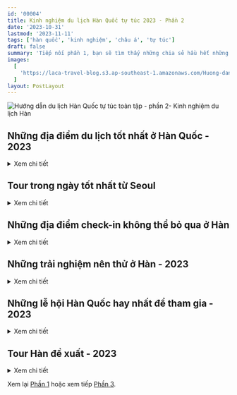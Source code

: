 ```yaml
---
id: '00004'
title: Kinh nghiệm du lịch Hàn Quốc tự túc 2023 - Phần 2
date: '2023-10-31'
lastmod: '2023-11-11'
tags: ['hàn quốc', 'kinh nghiệm', 'châu á', 'tự túc']
draft: false
summary: 'Tiếp nối phần 1, bạn sẽ tìm thấy những chia sẻ hầu hết những địa điểm du lịch chính ở Hàn Quốc, những trải nghiệm bạn nên thử, những lễ hội. Ngoài ra còn có thêm thông tin về một số tour du lịch trong ngày từ Seoul và hành trình gợi ý.'
images:
  [
    'https://laca-travel-blog.s3.ap-southeast-1.amazonaws.com/Huong-dan-du-lich-Han-Quoc-toan-tap-phan-2/kinh-nghiem-du-lich-han-quoc-tu-tuc-phan-2.jpg',
  ]
layout: PostLayout
---
```


![Hướng dẫn du lịch Hàn Quốc tự túc toàn tập - phần 2- Kinh nghiệm du lịch Hàn](https://laca-travel-blog.s3.ap-southeast-1.amazonaws.com/Huong-dan-du-lich-Han-Quoc-toan-tap-phan-2/kinh-nghiem-du-lich-han-quoc-tu-tuc-phan-2.jpg)

<TOCInline toc={props.toc} asDisclosure toHeading={2} />

## Những địa điểm du lịch tốt nhất ở Hàn Quốc - 2023

<details>
<summary>Xem chi tiết</summary>

Phần tiếp theo của hướng dẫn du lịch Hàn Quốc này sẽ giúp bạn tìm ra những gì bạn muốn đi và muốn thấy trong chuyến du lịch của mình. Trước tiên, mình sẽ giới thiệu ngắn gọn về những địa điểm du lịch hot nhất để ghé thăm ở Hàn Quốc, bao gồm các thành phố lớn, các điểm du lịch và các khu vực độc đáo mà bạn chắc chắn sẽ yêu thích.

**Dưới đây là những điểm check-in không thể bỏ qua.**

### Seoul: Thủ đô của Hàn Quốc

![Seoul thủ đô Hàn Quốc](https://laca-travel-blog.s3.ap-southeast-1.amazonaws.com/Huong-dan-du-lich-Han-Quoc-toan-tap-phan-2/seoul-thu-do-han-quoc-1.jpg)
Seoul là thủ đô sôi động, nhộn nhịp nhất của Hàn Quốc và thực sự là địa điểm không thể bỏ qua đối với bất kỳ du khách nào lần đầu đến Hàn Quốc. Có rất nhiều thứ để xem và làm ở Seoul mà bạn có thể dành cả tuần hoặc hơn để khám phá thành phố mà không cảm thấy nhàm chán. Bạn sẽ thấy mình yêu thành phố này vì nhiều lý do khác nhau. Có thể đó là những con người thân thiện, những món ăn đường phố ngon bổ rẻ, cách mọi thứ vận hành, những bức tranh trên tường ẩn giấu trên những tòa nhà cũ ở những con phố nhỏ, cảm giác an toàn trong một thành phố khổng lồ, hay những thắng cảnh lịch sử ẩn hiện bên dưới những tòa nhà hiện đại. Seoul bao gồm mọi thứ mà Hàn Quốc có, cộng thêm nhiều thứ khác mà bạn sẽ không tìm thấy ở nơi nào khác.

### Đi đâu, xem gì ở Seoul

**Dưới đây là 10 địa điểm tuyệt vời để ghé thăm ở Seoul:**

1. Cung Cảnh Phúc (Kyungbokgung Palace)
1. Làng Bukchon Hanok
1. Chợ đường phố Myeongdong
1. Tháp Lotte World và hồ Seokchon
1. Trung tâm thương mại và chợ Dongdaemun Design
1. Công viên và du thuyền sông Hàn Yeouido
1. Khu vườn bí mật (Cung điện Changdeokgung)
1. Tháp Seoul & Núi Namsan
1. Trung tâm thương mại COEX và chùa Bongeunsa
1. Vườn quốc gia Bukhansan

### Busan: Thành phố biển

![Susan - Hàn Quốc - Bãi biển Haeundae](https://laca-travel-blog.s3.ap-southeast-1.amazonaws.com/Huong-dan-du-lich-Han-Quoc-toan-tap-phan-2/busan-han-quoc-bai-bien-haeundae.jpg)
Trong khi Seoul là nơi trưng bày mọi thứ của Hàn Quốc thì Busan là thành phố của riêng mình và là nơi tôn vinh cuộc sống ven biển và văn hóa địa phương. Busan nổi tiếng với hải sản tươi sống, chợ truyền thống, bãi biển tuyệt đẹp, nhiều lễ hội lớn, phim ảnh, đền chùa và các địa điểm khám phá dọc bờ biển. Các bãi biển là địa điểm tham quan nổi tiếng ở Busan, cùng với những lối đi bộ bên vách đá nhìn ra đại dương. Trung tâm Busan là một địa điểm sôi động với nhiều hoạt động giải trí và chợ để thưởng thức món Hàn, bao gồm cả chợ cá nổi tiếng nơi bạn có thể tự chọn bữa trưa và sau đó nấu lên thưởng thức. Busan trải rộng và xứng đáng có vài ngày để khám phá nó một cách trọn vẹn.

### Đi đâu, xem gì ở Busan

**Dưới đây là 10 địa điểm tuyệt vời để ghé thăm ở Busan:**

1. Bãi biển Haeundae
1. Chợ cá Jagalchi
1. Làng văn hóa Gamcheon
1. Đền Haedong Yonggungsa
1. Bãi biển Songdo và cáp treo
1. Làng văn hóa Huinnyeoul
1. Quảng trường BIFF & Trung tâm thương mại Centum City
1. Oryukdo Skywalk & Đường ven biển
1. Lotte World Busan
1. Đài quan sát bầu trời Busan X

### Đảo Jeju: Kỳ quan thiên nhiên

![Đảo Jeju - Hàn Quôc](https://laca-travel-blog.s3.ap-southeast-1.amazonaws.com/Huong-dan-du-lich-Han-Quoc-toan-tap-phan-2/dao-jeju-han-quoc.jpg)
Đảo Jeju là một hòn đảo tuyệt đẹp được tạo ra từ một ngọn núi lửa nhô lên khỏi đại dương cách đây 2 triệu năm. Ngày nay, Jeju là một trong 7 kỳ quan thiên nhiên mới và xứng đáng được như vậy. Hòn đảo xanh tươi có rất nhiều cây thông, quýt, những ngọn đồi và cánh đồng nhấp nhô, xương rồng và đá núi lửa đen tuyền xung quanh. Bạn có thể thư giãn trên bãi biển, cưỡi ngựa, khám phá các ống dung nham cổ xưa, lặn biển, leo lên đỉnh núi lửa, thư giãn trong quán cà phê bên bãi biển, khám phá các khu chợ truyền thống, tìm hiểu về văn hóa địa phương, v.v. Hòn đảo có hai thành phố chính nhưng các điểm tham quan trải dài dọc theo bờ biển.

### Nên đi đâu trên đảo Jeju

**Dưới đây là 10 địa điểm tuyệt vời để tham quan trên đảo Jeju:**

1. Núi Hallasan (Núi lửa)
1. Đỉnh Bình Minh Seongsan Ilchulbong
1. Bãi biển Hyeopjae & Hamdeok
1. Chợ Seogwipo Maeil Olle
1. Làng dân gian Jeju
1. Đảo Udo
1. Chùa Phật giáo ven biển Yakcheonsa
1. Bãi biển Jungmun & vách đá Jusangjeolli
1. Bảo tàng trà xanh O'Sulloc
1. Thác Cheonjiyeon & Jeongbang

### Kyungju: Cố đô lịch sử

<p align="center">
  ![Đền Bulguksa Thành phố lịch sử
  Kyungju](https://laca-travel-blog.s3.ap-southeast-1.amazonaws.com/Huong-dan-du-lich-Han-Quoc-toan-tap-phan-2/Bulguksa-Temple-Gyeongju-Historic-City.jpg)
</p>

Kyungju, cố đô của Vương quốc Shilla ở Hàn Quốc cổ đại, là một kho tàng thực sự về các Di sản Thế giới được UNESCO công nhận, cũng như văn hóa, lịch sử và vẻ đẹp tự nhiên địa phương. Được mô tả như một bảo tàng ngoài trời, bạn có thể thấy nhiều điểm tham quan lớn trong Khu di tích lịch sử Kyungju, bao gồm Đài quan sát Cheomseongdae 1.400 năm tuổi. Tuy nhiên, có rất nhiều điều để xem ở Kyungju ngoài khu vực này, bao gồm cả Đền Bulguksa ấn tượng, một trong những ngôi chùa Phật giáo đẹp nhất ở Hàn Quốc. Ngoài ra còn có Khu du lịch hồ Bomun, một khung cảnh thơ mộng trong mùa hoa anh đào.

### Đi đâu, xem gì ở Kyungju

**Dưới đây là 10 địa điểm tuyệt vời để ghé thăm ở Kyungju:**

1. Đền Bulguksa và đền Seokguram
1. Đài thiên văn Cheomseongdae
1. Cung điện Donggung và hồ Wolji
1. Làng dân gian Yangdong
1. Phố Hwangnidangil Hanok
1. Quần thể lăng mộ Daereungwon
1. Khu phức hợp du lịch hồ Bomun
1. Cầu Woljeonggyo
1. Bảo tàng Quốc gia Kyungju
1. Làng Hanok truyền thống Gyochon

### Jeonju: Phong cảnh truyền thống và ẩm thực

<p align="center">
  ![Làng Jeonju Hanok Hàn
  Quốc](https://laca-travel-blog.s3.ap-southeast-1.amazonaws.com/Huong-dan-du-lich-Han-Quoc-toan-tap-phan-2/Jeonju-Hanok-Village-Korea.jpg)
</p>

Jeonju là điểm đến hoàn hảo cho chuyến đi trong ngày từ Seoul và có hầu hết các điểm tham quan chính nằm trong một khu vực của thành phố. Bạn có thể thấy gì ở Jeonju? Điểm thu hút chính là Làng Jeonju Hanok khổng lồ, với hơn 700 ngôi nhà hanok truyền thống. Bạn có thể mặc hanbok Hàn Quốc, dùng bữa bibimbap nổi tiếng của Jeonju trong một nhà hàng cũ và xem cuộc sống ở Hàn Quốc trước đây như thế nào. Có rất nhiều điểm tham quan khác gần đó, bao gồm chợ truyền thống, dòng sông xinh đẹp và Làng tranh tường Jaman khá khác thường.

### Đi đâu, xem gì ở Jeonju

**Dưới đây là 5 địa điểm tuyệt vời để ghé thăm ở Jeonju:**

1. Làng Jeonju Hanok
1. Nhà thờ Công giáo Jeongdong
1. Đền thờ Kyunggijeon
1. Chợ truyền thống Nambu
1. Làng bích họa Jaman

### Suwon: Thành phố pháo đài

![Thành phố pháo đài lịch sử Suwon](https://laca-travel-blog.s3.ap-southeast-1.amazonaws.com/Huong-dan-du-lich-Han-Quoc-toan-tap-phan-2/Suwon-Hwaseong-Fortress.jpg)
Suwon là một thành phố khác gần Seoul mà bạn có thể ghé thăm trong ngày và ngắm nhìn nhiều thắng cảnh thú vị và độc đáo. Điểm thu hút chính của Suwon là Pháo đài Hwaseong và các bức tường chạy dài 6 km quanh thành phố. Bên trong pháo đài này, bạn sẽ tìm thấy rất nhiều bảo tàng, tòa nhà lịch sử, công viên và các hoạt động như bắn cung. Thường có những lễ hội văn hóa ở khu vực này. Điều đáng ngạc nhiên là Suwon lại là nơi tốt nhất để mua KFC (Gà rán Hàn Quốc). Có cả một con phố dành riêng để làm ra nó.

### Đi đâu, xem gì ở Suwon

**Dưới đây là 5 địa điểm tuyệt vời để ghé thăm ở Suwon:**

1. Pháo đài Hwaseong
1. Hwaseong Haenggung & Haengridan Gil
1. Phố gà rán
1. Làng dân gian Hàn Quốc
1. Công viên hồ Gwanggyo

### Incheon: Thành phố hiện đại với những hòn đảo

![Thành phố Incheon - Hàn Quốc](https://laca-travel-blog.s3.ap-southeast-1.amazonaws.com/Huong-dan-du-lich-Han-Quoc-toan-tap-phan-2/Incheon_Songdo_Central_Park_and_Posco_Tower_Songdo.jpg)
Incheon là một trong những thành phố lớn nhất của Hàn Quốc, nhưng thật đáng tiếc lại bị bỏ qua vì nó nằm ngay cạnh Seoul và hầu hết mọi người nghĩ rằng ở đó chỉ có sân bay. Được mô tả là một thành phố tương lai, Incheon đang đi đầu trong nỗ lực trở thành khu vực cực kỳ hiện đại của Hàn Quốc và không nơi nào thể hiện điều đó nhiều hơn Công viên Trung tâm Songdo. Về truyền thống của thành phố cũng rất đáng để khám phá, bao gồm cả khu phố Tàu, nơi có món ăn nổi tiếng nhất của sinh viên Hàn Quốc – jajangmyeon. Nếu bạn muốn khám phá một khía cạnh ít được biết đến của Hàn Quốc, hãy ghé thăm những hòn đảo gần Incheon để xem các pháo đài cổ, đền thờ và các thắng cảnh quyến rũ.

### Những địa điểm nổi tiếng ở Incheon

**Dưới đây là 5 địa điểm tuyệt vời để ghé thăm ở Incheon:**

1. Công viên trung tâm Songdo
1. Khu phố Tàu ở Incheon
1. Đảo Wolmido
1. Công viên lớn Incheon
1. Đền Ganghwa Jeondeungsa

### Quận Gapyeong: Quà tặng cho khách du lịch

![Đảo Nami mùa thu](https://laca-travel-blog.s3.ap-southeast-1.amazonaws.com/Huong-dan-du-lich-Han-Quoc-toan-tap-phan-2/beautiful-girl-with-yellow-leaves-nami-island-korea.jpg)
Quận Gapyeong là một vùng nông thôn của Hàn Quốc ngay bên ngoài Seoul, là một trong những điểm đến cho chuyến đi trong ngày phổ biến nhất đối với du khách cũng như người dân địa phương. Bên trong Quận Gapyeong là Khu vườn Buổi sáng Yên tĩnh (Garden of Morning Calm), một khu vườn tuyệt đẹp nơi có các tòa nhà truyền thống của Hàn Quốc nằm giữa hàng nghìn loài thực vật và cây cối khác nhau. Ngoài ra còn có Đảo Nami, một điểm tham quan vô cùng nổi tiếng với những con đường dài rợp bóng cây, động vật trong rừng, đường dành cho xe đạp và thậm chí cả đường trượt zipline đến đảo. Bạn cũng có thể ghé thăm Petite France, khu giải trí mang phong cách một ngôi làng kiểu Pháp, Công viên xe đạp đường sắt Gapyeong và Hồ Cheongpyeong cũng như nhiều điểm tham quan khác ở Gapyeong.

### Những địa điểm check-in ở Gapyeong

**Dưới đây là 5 địa điểm tuyệt vời để ghé thăm ở Gapyeong:**

1. Đảo Nami
1. Khu vườn buổi sáng tĩnh lặng
1. Nước Pháp nhỏ bé
1. Công viên xe đạp đường sắt Gapyeong
1. Hồ Cheongpyeong

### Bờ biển Đông Bắc: Những bãi biển tuyệt vời

![Bãi biển Sokcho ở Gangneung Hàn Quốc](https://laca-travel-blog.s3.ap-southeast-1.amazonaws.com/Huong-dan-du-lich-Han-Quoc-toan-tap-phan-2/bai-bien-sokcho-han-quoc.jpg)

Vùng ven biển phía đông bắc của Hàn Quốc, trải dài giữa Sokcho và Gangneung, có một số khu nghỉ mát và bãi biển ven biển mùa hè nổi tiếng nhất Hàn Quốc. Những bãi biển rộng đầy cát là nơi hoàn hảo cho các môn thể thao dưới nước, tắm nắng và thư giản vào ban đêm để nghe các nhạc sĩ địa phương biểu diễn các bản cover của BTS và giai điệu của riêng họ. Sokcho xứng đáng có ít nhất hai ngày để khám phá, thậm chí nhiều hơn nếu bạn có kế hoạch đến thăm Công viên Quốc gia Seoraksan gần đó, một trong những nơi đẹp nhất Hàn Quốc để ngắm lá mùa thu. Gangneung là nơi để ngắm hoa anh đào vào mùa xuân, ngồi thư giãn tại quán cà phê bên bờ biển ở Phố cà phê Gangneung và tận hưởng cuộc sống trên bãi biển.

### Đi đâu, xem gì ở phía Đông Bắc Hàn Quốc

**Dưới đây là 5 địa điểm tuyệt vời ở phía đông bắc Hàn Quốc:**

1. Bãi biển Sokcho
1. Bãi biển Gangneung
1. Vườn quốc gia Seoraksan
1. Bãi biển lướt sóng Yangyang
1. Phố cà phê Gangneung

### Bờ biển phía Đông: Thành phố cảng

![Thành phố Ulsan Hàn Quốc](https://laca-travel-blog.s3.ap-southeast-1.amazonaws.com/Huong-dan-du-lich-Han-Quoc-toan-tap-phan-2/thanh-pho-ulsan-han-quoc.jpg)
Ulsan và Pohang là hai thành phố công nghiệp không được chú ý nhiều nhưng lại là nơi lý tưởng cho chuyến thăm cuối tuần sau khi bạn đã khám phá các điểm tham quan hàng đầu khác. Những thành phố ven biển này đều có những bãi biển đẹp, lối đi dạo ven biển và những điểm xanh, trong đó có một khu rừng tre xinh đẹp ở Ulsan. Ở Pohang, bạn có thể nhìn thấy Space Walk ngoạn mục, nhìn ra thành phố và đại dương. Ngoài ra còn có một quận cũ của Nhật Bản với các tòa nhà cổ và Quảng trường Mặt trời mọc Homigot nổi tiếng, nơi bạn có thể ngắm mặt trời mọc đầu tiên trong năm. Ulsan nổi tiếng với nghề săn bắt cá voi và du khách nên ghé thăm Bảo tàng Cá voi Jangsaengpo quyến rũ và Công viên Daewangam.

### Đi đâu, xem gì trên bờ biển phía đông

**Dưới đây là 5 địa điểm tuyệt vời ở Bờ Đông Hàn Quốc:**

1. Bãi biển Yeongildae
1. Bãi biển Ulsan và Công viên Daewangam
1. Bảo tàng Cá voi Jangsaengpo
1. Quảng trường mặt trời mọc Homigot
1. Vườn quốc gia Taehwagang

### Tây Nam: Vùng nông thôn của Hàn Quốc

![Rừng trúc Damyang Juknokwon](https://laca-travel-blog.s3.ap-southeast-1.amazonaws.com/Huong-dan-du-lich-Han-Quoc-toan-tap-phan-2/rung-truc-damyang-juknokwon.jpg)
Tây Nam Hàn Quốc thường không nằm trong hành trình du lịch của hầu hết du khách, nhưng khu vực này rất đáng ghé thăm nếu bạn có thời gian. Gwangju, một trong những thành phố lớn nhất Hàn Quốc, ẩn mình ở đây và được bao quanh bởi vẻ đẹp tự nhiên, bao gồm Rừng tre Juknokwon, Cánh đồng trà xanh Boseong và Khu bảo tồn thiên nhiên Vịnh Suncheon. Nếu bạn định thuê một chiếc ô tô, những địa điểm này sẽ cho bạn thấy một khía cạnh hoàn toàn khác của Hàn Quốc. Gwangju cũng là một thành phố vui nhộn và là nơi khai sinh ra nền dân chủ Hàn Quốc. Ẩn mình ở một góc xa của Hàn Quốc là Mokpo, một thành phố ven biển xinh đẹp có tuyến cáp treo mới đưa bạn vượt đại dương.

### Đi đâu, xem gì ở phía Tây Nam

**Dưới đây là 5 địa điểm tuyệt vời ở phía Tây Nam Hàn Quốc:**

1. Rừng trúc Damyang Juknokwon
1. Cánh đồng trà xanh Boseong
1. Công viên văn hóa Gwangju và làng chim cánh cụt
1. Khu bảo tồn thiên nhiên vịnh Suncheon
1. Cáp treo biển Mokpo

### Quần đảo Bờ biển phía Nam: Nơi nghỉ ngơi mùa hè

![Đảo Namhae ở Hàn Quốc](https://laca-travel-blog.s3.ap-southeast-1.amazonaws.com/Huong-dan-du-lich-Han-Quoc-toan-tap-phan-2/dao-Namhae.jpg)
Một trong những địa điểm tuyệt vời cho tháng hè nóng nực và đầu mùa thu. Các hòn đảo ven biển phía nam ở Hàn Quốc, trải dài từ Busan đến Mokpo, là nơi lí tưởng để người Hàn Quốc trải qua kỳ nghỉ hè của mình. Các điểm đến phổ biến nhất ở đây là Geoje, Tongyeong, Yeosu, Namhae và Goheung và mỗi nơi đều có những con đường ven biển quanh co, bãi biển, vẻ đẹp tự nhiên và các hoạt động mùa hè vui nhộn. Cách tốt nhất để ngắm nhìn những hòn đảo này là thuê ô tô hoặc xe đạp, đi vòng quanh bờ biển để tham quan một số bãi biển và điểm tham quan khác nhau. Đừng mong đợi quá nhiều điểm tham quan văn hóa, thay vào đó bạn sẽ tìm thấy những chiếc xe trượt, khu vườn, các môn thể thao dưới nước và rất nhiều điều thú vị.

### Những gì nên xem ở Bờ biển phía Nam

**Dưới đây là 5 địa điểm tuyệt vời ở Bờ biển phía Nam Hàn Quốc:**

1. Công viên Dolsan & Cáp treo
1. Tu viện Namhae Geumsan Boriam
1. Vườn quốc gia Hallyeohaesang
1. Vườn bách thảo Oedo-Botania
1. Skyline Luge Tongyeong

Như bạn có thể thấy, có rất nhiều địa điểm tuyệt vời để ghé thăm ở Hàn Quốc. Hàn Quốc thực sự là đất nước của những kỳ quan chưa được khám phá mà mọi người chưa biết đến. Seoul là một nơi tuyệt vời để ghé thăm, nhưng còn có rất nhiều điều khác để xem. Đó là lý do tại sao mình cố gắng đưa những địa điểm ít được biết đến hơn vào cẩm nang du lịch Hàn Quốc này.

Danh sách trên bao gồm rất nhiều điểm đến nổi tiếng hoặc đáng tham quan nhất ở Hàn Quốc, nhưng vẫn còn nhiều địa điểm khác mà mình có thể giới thiệu, chẳng hạn như [Andong](http://www.maskdance.com/eng/main.asp) (nơi tổ chức lễ hội múa mặt nạ), Gunsan (thị trấn cảng mang hơi hướng cổ điển), [Daegu](https://tour.daegu.go.kr/eng/index.do) (thành phố lớn với các thắng cảnh lịch sử), Daejeon, v.v.

Ngoài các thành phố và thị trấn ở Hàn Quốc, còn có 18 công viên quốc gia để khám phá, hàng nghìn ngọn núi, chùa Phật giáo, bãi biển, tuyến đường xe đạp, khu cắm trại, v.v. mình sẽ bao gồm một vài trong số này trong những phần tiếp theo của hướng dẫn du lịch Hàn Quốc này.

</details>

## Tour trong ngày tốt nhất từ Seoul

<details>
<summary>Xem chi tiết</summary>

![Làng hòa bình ở DMZ](https://laca-travel-blog.s3.ap-southeast-1.amazonaws.com/Huong-dan-du-lich-Han-Quoc-toan-tap-phan-2/DMZ-Peace-Village-In-South-Korea.jpg)
Tham gia tour trong ngày khi bạn lưu trú tại Seoul là một cách tuyệt vời để khám phá thêm các điểm tham quan hàng đầu của Hàn Quốc mà không gặp rắc rối khi di chuyển khách sạn đến một nơi mới. Bạn nên xem xét các tùy chọn có sẵn thông qua các nhà cung cấp tour như [Klook](https://www.klook.com/vi/), [Viator](https://www.viator.com) và [Get Your Guide](https://www.getyourguide.com).

Lưu ý: Có nhiều chuyến tham quan trong ngày từ Seoul và có nhiều mức giá khác nhau. Mình khuyên bạn nên tránh những tour rẻ nhất vì những thứ này thường sẽ lãng phí thời gian của bạn bằng cách đưa bạn đến một số khu vực cửa hàng quà tặng đắt đỏ và gây áp lực buộc bạn phải mua quà lưu niệm hoặc hối thúc bạn đi qua quá nhiều điểm tham quan.

**Dưới đây là 10 chuyến tham quan trong ngày tuyệt vời từ Seoul:**

### Tour DMZ

![Cuộc gặp gỡ của Triump và Kim Jong-un ở DMZ](https://laca-travel-blog.s3.ap-southeast-1.amazonaws.com/Huong-dan-du-lich-Han-Quoc-toan-tap-phan-2/DMZ-Trump-kim.jpg)

<p align="center">Cuộc gặp gỡ của Triump và Kim Jong-un ở DMZ</p>

DMZ, khu phi quân sự giữa Bắc và Nam Triều Tiên là một nơi thực sự độc đáo để ghé thăm khi bạn ở Hàn Quốc. Có một số địa điểm khác nhau để tham quan trong khu vực này, mỗi địa điểm đều phản ánh cuộc đấu tranh gay gắt giữa hai miền trong Chiến tranh Triều Tiên. Một số điểm nổi bật là Đường hầm thứ 3, Đài quan sát Dora, Ga Dorasan, Cầu treo Gamaksan và Công viên Imjingak. Ngoài ra
còn có Làng đình chiến Panmunjom nơi bạn có thể đi bộ vào Triều Tiên, nhưng nơi này hiện đã đóng cửa. Các chuyến tham quan được yêu cầu phải đi đến một số khu vực nhất định của DMZ.

### Tour Gapyeong

![Khu Vườn Buổi Sáng Tĩnh Lặng - Garden of Morning Calm](https://laca-travel-blog.s3.ap-southeast-1.amazonaws.com/Huong-dan-du-lich-Han-Quoc-toan-tap-phan-2/khu-vuon-buoi-sang-tinh-lang-the-garden-of-morning-calm.jpg)

<p align="center">Khu Vườn Buổi Sáng Tĩnh Lặng - Garden of Morning Calm</p>
Gapyeong là nơi có Đảo Nami, Khu vườn Buổi sáng Tĩnh Lặng (Garden of Morning Calm), Nước Pháp nhỏ bé
(Petite France), Công viên Xe đạp Đường sắt Gapyeong và một số điểm tham quan thú vị khác. Đảo Nami và
Khu vườn Buổi sáng Tĩnh Lặng là hai địa điểm nổi tiếng nhất và có thể đến thăm cả hai trong một ngày.
Bạn có thể chứng kiến những cảnh đẹp tại những điểm đến này, đặc biệt là vào mùa hoa anh đào (tháng 4)
và mùa lá thu (tháng 10). Các chuyến tham quan từ Seoul đến Quận Gapyeong rất thuận tiện và có thể đưa
bạn đến nhiều địa điểm trong một ngày mà không gặp rắc rối về xe buýt và có thể tự tìm đường.

### Tour pháo đài Hwaseong

![Pháo đài Hwaseong](https://laca-travel-blog.s3.ap-southeast-1.amazonaws.com/Huong-dan-du-lich-Han-Quoc-toan-tap-phan-2/Hwaseong.jpeg)

<p align="center">Pháo đài Hwaseong</p>
Pháo đài Hwaseong và các bức tường thành mang đến cơ hội độc đáo để biết cuộc sống ở Hàn Quốc 200 năm
trước như thế nào. Bạn không chỉ có thể đi bộ dọc theo các bức tường quanh thành phố mà còn có thể thử
bắn cung và các hoạt động truyền thống khác trong khuôn viên pháo đài. Có rất nhiều bảo tàng, tòa nhà
pháo đài và triển lãm cho thấy cách mọi người sống trong thời kỳ này. Bạn cũng có thể tận hưởng những
ao và suối tuyệt đẹp chạy qua cung điện với các nhà hàng và quán cà phê truyền thống của Hàn Quốc nhìn
ra những khu vực này.

### Tour thăm làng dân gian Hàn Quốc

![Làng truyền thống - Hàn Quốc](https://laca-travel-blog.s3.ap-southeast-1.amazonaws.com/Huong-dan-du-lich-Han-Quoc-toan-tap-phan-2/lang-truyen-thong-han-quoc.jpg)

<p align="center">Làng truyền thống - Hàn Quốc</p>
Khám phá cuộc sống truyền thống của Hàn Quốc tại Làng Dân gian Hàn Quốc ở Yongin trong chuyến đi trong
ngày từ Seoul. Đi bộ qua hàng chục tòa nhà nông trại, văn phòng chính phủ, học viện, cửa hàng, lò rèn,
trường học và các tòa nhà truyền thống khác từ quá khứ của Hàn Quốc được tái tạo để cảm nhận về cách
mọi người sống vào thời điểm này. Các diễn viên mặc trang phục truyền thống thời Joseon khiến các cảnh
quay trở nên sống động. Bạn có thể thử các hoạt động vui chơi như khắc mặt nạ, cưỡi ngựa và bắn cung.
Chứng kiến những lễ hội thú vị và những buổi biểu diễn văn hóa.

### Tour thăm làng Jeonju Hanok

![Làng cổ Jeonju - Hàn Quốc](https://laca-travel-blog.s3.ap-southeast-1.amazonaws.com/Huong-dan-du-lich-Han-Quoc-toan-tap-phan-2/lang-co-jeonju.jpg)

<p align="center">Làng cổ Jeonju - Hàn Quốc</p>
Chuyến đi trong ngày đến Làng Jeonju Hanok ở Jeonju là một cách tuyệt vời để trải nghiệm nhiều hoạt động
văn hóa truyền thống khác nhau của Hàn Quốc trong khung cảnh tuyệt đẹp. Ngôi làng hanok rộng lớn này
có hơn 700 tòa nhà truyền thống để bạn khám phá, dùng bữa hoặc thậm chí ở lại. Hãy chắc chắn rằng bạn
thuê hanbok ở Jeonju để trông giống hoàng gia Hàn Quốc và chụp những bức ảnh đáng nhớ trong chuyến đi.
Khi ở Làng Jeonju Hanok, bạn có thể thử các món ăn địa phương như bibimbap Jeonju và bánh chocopie PNB.
Ngoài ra, hãy khám phá Chợ Nambu truyền thống và Nhà thờ Công giáo Jeongdong.

### Tour Thế giới Alpaca

<p align="center">
  ![Thế giới
  Alpaca](https://laca-travel-blog.s3.ap-southeast-1.amazonaws.com/Huong-dan-du-lich-Han-Quoc-toan-tap-phan-2/alpaca-world.PNG)
</p>
<p align="center">Thế giới Alpaca</p>
Khi du lịch đến Hàn Quốc, bạn có thể không nghĩ đến việc nhìn thấy những chú alpacas đến từ một lục
địa hoàn toàn khác. Nhưng tình yêu của người Hàn Quốc đối với mọi thứ dễ thương có nghĩa là những
người bạn lông xù này đã trở nên rất nổi tiếng ở Hàn Quốc và có công viên giải trí riêng cách Seoul
vài giờ. Có hàng chục chú lạc đà alpaca đáng yêu để bạn xem, cho ăn và chơi đùa tại Alpaca World,
cũng như hàng trăm sinh vật dễ thương khác như ngựa con, thỏ, hươu, dê, cáo fennec, v.v. Có 17 khu
vực riêng biệt để khám phá trong Alpaca World và nó sẽ mang lại những giờ phút vui vẻ cho cả gia
đình.

### Tour Seoraksan

![Công viên quốc gia Seoraksan](https://laca-travel-blog.s3.ap-southeast-1.amazonaws.com/Huong-dan-du-lich-Han-Quoc-toan-tap-phan-2/Seorak-Naksansa-Temple.jpg)

<p align="center">Công viên quốc gia Seoraksan</p>
Công viên quốc gia Seoraksan trên bờ biển phía đông Hàn Quốc là một chuyến đi trong ngày tuyệt vời từ
Seoul dành cho những ai muốn ngắm nhìn những đỉnh núi, thung lũng rợp bóng cây, những dòng sông đầy đá
và tượng Phật khổng lồ. Ngay cả khi bạn không phải là người thích đi bộ đường dài, bạn vẫn có thể dễ
dàng khám phá nhiều con đường trong thung lũng của công viên hoặc lên đến đỉnh nhờ cáp treo tiện lợi.
Ngắm cảnh từ đài quan sát và chiêm ngưỡng ngôi đền nhỏ trên mây. Hãy chắc chắn rằng bạn thử haemul pajeon
(bánh xèo hải sản) và makgeolli (rượu gạo). Đó là bữa ăn truyền thống mà người Hàn Quốc thưởng thức sau
khi đi bộ đường dài.

### Tour Everland

![Công viên Everland](https://laca-travel-blog.s3.ap-southeast-1.amazonaws.com/Huong-dan-du-lich-Han-Quoc-toan-tap-phan-2/cong-vien-everland.jpg)

<p align="center">Công viên giải trí Everland</p>
Everland là công viên giải trí lớn nhất Hàn Quốc và có rất nhiều điểm tham quan cho mọi người thưởng
thức. Những người tìm kiếm cảm giác mạnh sẽ yêu thích các tàu lượn siêu tốc, chẳng hạn như T Express
(tàu lượn siêu tốc dốc thứ 4 thế giới) và nhiều trò chơi thú vị khác. Hãy ghé thăm khu vực Zootopia để
xem các loài động vật hoang dã và các chuyến đi hoang dã, hoặc khu vực Plantopia để chiêm ngưỡng vẻ đẹp
của hoa, những lối đi lãng mạn và các món ăn ngon theo mùa. Có rất nhiều điểm tham quan, biểu diễn văn
hóa, giải trí và các sự kiện theo mùa để bạn vui chơi suốt cả ngày.

### Tour Danyang

![Nhảy dù lượn ở Danyang](https://laca-travel-blog.s3.ap-southeast-1.amazonaws.com/Huong-dan-du-lich-Han-Quoc-toan-tap-phan-2/Danyang.jpg)

<p align="center">Nhảy dù lượn ở Danyang</p>
Một cách tuyệt vời để ngắm nhìn vùng nông thôn Hàn Quốc là chuyến đi trong ngày đến Danyang để tận hưởng
cảm giác chèo thuyền qua thung lũng và bên cạnh những ngọn núi trong khi chơi dù lượn song song. Cảm
nhận làn gió phả vào mặt và cảm giác được lướt qua những luồng không khí khi bạn đi qua nhiều khung cảnh
thú vị của Danyang. Bạn có thể tận hưởng các hoạt động khác trong khu vực này, chẳng hạn như Mancheonha
Skywalk, đài quan sát trên đỉnh vách đá với tầm nhìn tuyệt đẹp, đi tàu lượn trên núi cao và phóng dọc
theo đường đu dây. Tour du lịch trong ngày hoàn hảo từ Seoul dành cho những người thích cảm giác mạnh.

### Thăm công viên Dae Jang Geum

![Phim trường Dae Jang Geum](https://laca-travel-blog.s3.ap-southeast-1.amazonaws.com/Huong-dan-du-lich-Han-Quoc-toan-tap-phan-2/phim-truong-dae-jang-geum.jpg)

<p align="center">Phim trường Dae Jang Geum</p>
Những người hâm mộ phim truyền hình và điện ảnh cổ trang Hàn Quốc sẽ yêu thích chuyến đi trong ngày đến
Công viên Dae Jang Geum ở Yongin. Đây là bối cảnh quay phim truyền hình cổ trang lớn nhất ở Hàn Quốc
và được sử dụng để quay các tác phẩm của đài MBC như ‘Wind in the Palace’ và ‘The Great Queen Seondeok’,
cũng như các video K-Pop bao gồm Daechwita của SUGA của BTS. Nếu may mắn, bạn có thể thấy việc quay phim
đang diễn ra ở đây. Nhưng ngay cả khi bạn không làm vậy thì đây vẫn là một nơi thú vị dành cho những
ai muốn tìm hiểu thêm về lịch sử Hàn Quốc và chụp một số bức ảnh thú vị trên phim trường thực tế.

</details>

## Những địa điểm check-in không thể bỏ qua ở Hàn

<details>
<summary>Xem chi tiết</summary>

Hàn Quốc luôn có những điều mới mẻ dành cho tất cả mọi người. Có rất nhiều điều mình muốn đưa vào cẩm nang du lịch Hàn Quốc này, đó là lý do tại sao phần này có đầy đủ các điểm tham quan với những chủ đề khác nhau để bạn xem và khám phá. Tuy nhiên, để mọi thứ ngắn gọn và đơn giản, mình sẽ chỉ liệt kê địa điểm chứ không cung cấp đầy đủ chi tiết về từng cái vì như thế sẽ rất dài.

Cho dù bạn đến Hàn Quốc để tìm hiểu về văn hóa hoặc lịch sử Hàn Quốc, để xem các địa danh ấn tượng của Hàn Quốc, để tận hưởng những điểm vui chơi dành cho gia đình, đi từ quán cà phê này sang quán cà phê khác, hòa mình vào thiên nhiên hay chỉ đơn giản là để ăn uống và mua sắm, thì bạn chắc chắn sẽ tìm thấy điều gì đó cho mình trong phần này.
![Tháp Namsan là địa danh không thể bỏ qua ở Seoul](https://laca-travel-blog.s3.ap-southeast-1.amazonaws.com/Huong-dan-du-lich-Han-Quoc-toan-tap-phan-3/thap-namsan-seoul.jpg)

### Những địa điểm nổi tiếng ở Hàn Quốc

Các địa danh và tòa nhà mang tính biểu tượng thường nằm trong danh sách đầu tiên của khách du lịch đến Hàn Quốc vì chúng mang lại cơ hội chụp ảnh tuyệt vời, giới thiệu những nét đẹp nhất của đất nước và có tầm nhìn tuyệt vời. Seoul có nhiều địa danh hàng đầu nhưng bạn cũng có thể thấy nhiều điểm tham quan khác bên ngoài thủ đô.

**Dưới đây là 10 địa danh nổi tiếng ở Hàn Quốc:**
![Lotte World](https://laca-travel-blog.s3.ap-southeast-1.amazonaws.com/Huong-dan-du-lich-Han-Quoc-toan-tap-phan-3/Lotte-World-Theme-Park.jpg)

- Tháp Lotte World (Seoul)
- Tháp Namsan Seoul (Seoul)
- Trung tâm thiết kế Dongdaemun (Seoul)
- Suối Cheonggyecheon (Seoul)
- Khu DMZ (gần Seoul)
- Đảo Nami (Quận Gapyeong)
- Làng văn hóa Gamcheon (Busan)
- Seongsan Ilchulbong (Jeju)
- Quảng trường mặt trời mọc Homigot (Pohang)
- Đảo Tím Banwol (Bờ Tây)

### Các thắng cảnh lịch sử ở Hàn Quốc

![Làng Bukchon Hanok ở Seoul Hàn Quốc](https://laca-travel-blog.s3.ap-southeast-1.amazonaws.com/Huong-dan-du-lich-Han-Quoc-toan-tap-phan-3/Bukchon-Hanok.jpg)
Khám phá cuộc sống thời Joseon và trước đó tại nhiều địa điểm lịch sử quyến rũ của Hàn Quốc, bao gồm cung điện hoàng gia, chùa Phật giáo, pháo đài và làng hanok. Có rất nhiều điểm tham quan lịch sử tuyệt vời để xem ở Hàn Quốc.

**Dưới đây là 10 thắng cảnh lịch sử ở Hàn Quốc:**

- Làng Bukchon Hanok (Seoul)
- Cung điện Cảnh Phúc (Seoul)
- Khu vườn bí mật (Seoul)
- Bức tường pháo đài Seoul (Seoul)
- Pháo đài Hwaseong (Suwon)
- Đền Bulguksa (Gyeongju)
- Khu di tích lịch sử Kyungju (Gyeongju)
- Làng Jeonju Hanok (Jeonju)
- Đền Haedong Yonggungsa (Busan)
- Làng Andong Hahoe (Andong)

### Điểm tham quan văn hóa hiện đại của Hàn Quốc

![Đường K Star ở Gangnam Seoul](https://laca-travel-blog.s3.ap-southeast-1.amazonaws.com/Huong-dan-du-lich-Han-Quoc-toan-tap-phan-3/k-star-road.jpg)

Người hâm mộ BTS, K-Drama, phim Hàn Quốc và văn hóa Hàn Quốc hiện đại nói chung có rất nhiều điều để xem và làm ở Hàn Quốc. Ngoài những địa điểm quay phim nổi tiếng trên khắp đất nước, những điểm tham quan văn hóa hiện đại này sẽ mang đến sự giải trí, cung cấp thông tin và cung cấp những điểm đến tuyệt vời để tham quan.

**Dưới đây là 10 điểm tham quan văn hóa hiện đại ở Hàn Quốc:**

- Đường Hallyu K Star (Seoul)
- K-Style Hub (Seoul)
- Đại học Hongik. Khu vực nhà ga (Seoul)
- COEX Artium (Seoul)
- Trung tâm thiết kế Dongdaemun (Seoul)
- Trung tâm Văn hóa Châu Á (Gwangju)
- Quảng trường BIFF (Busan)
- Công viên Dae Jang Geum (Yongin)
- Sunshine Studio (Nonsan)
- Phố Kim Gwang-Seok (Daegu)

### Các điểm vui chơi gia đình ở Hàn Quốc

![Công viên giải trí Everland](https://laca-travel-blog.s3.ap-southeast-1.amazonaws.com/Huong-dan-du-lich-Han-Quoc-toan-tap-phan-3/Everland.jpg)
Các gia đình đi du lịch đến Hàn Quốc có rất nhiều điều để xem và làm cũng như nhiều cách để tận hưởng thời gian bên nhau. Không có Disneyworld hay Universal Studios ở Hàn Quốc, nhưng có rất nhiều lựa chọn thay thế tuyệt vời cũng như những nơi để trẻ khám phá và học hỏi.

**Dưới đây là 10 điểm vui chơi dành cho gia đình ở Hàn Quốc:**

- Lotte World Adventure (Seoul)
- Công viên giải trí Everland (Yongin)
- Công viên và vườn thú lớn Seoul (Seoul)
- Bảo tàng sống & Mê cung động (Seoul)
- Bảo tàng Trẻ em Seoul (Seoul)
- Zoolung Zoolung (Seoul)
- Thủy cung Sea Life Busan (Busan)
- Đảo khủng long Jeju (Đảo Jeju)
- Thế giới Alpaca (tỉnh Gangwon)
- Skyline Luge & Lotte World (Busan)

### Bảo tàng & Phòng trưng bày Hàn Quốc

![Tượng người lính tại Đài tưởng niệm chiến tranh ở Hàn Quốc](https://laca-travel-blog.s3.ap-southeast-1.amazonaws.com/Huong-dan-du-lich-Han-Quoc-toan-tap-phan-3/War-Memorial-Of-Korea.jpg)

Du khách đến Hàn Quốc muốn tìm hiểu về lịch sử, văn hóa và nghệ thuật Hàn Quốc sẽ yêu thích các bảo tàng và phòng trưng bày ấn tượng của Hàn Quốc. Đây là những nơi tuyệt vời để ghé thăm khi thời tiết xấu và bạn có thể ngạc nhiên về những điều có thể tìm hiểu về quá khứ của Hàn Quốc.

**Dưới đây là 10 bảo tàng và phòng trưng bày ở Hàn Quốc:**

- Bảo tàng Quốc gia Hàn Quốc (Seoul)
- Đài tưởng niệm chiến tranh Triều Tiên (Seoul)
- Bảo tàng nghệ thuật Seoul (Seoul)
- Bảo tàng Lịch sử Seoul (Seoul)
- Bảo tàng nhà tù Seodaemun (Seoul)
- Bảo tàng Kimchikan (Seoul)
- Bảo tàng Dân gian Quốc gia Hàn Quốc (Seoul)
- Bảo tàng Quốc gia Kyungju (Gyeongju)
- Bảo tàng Hàng hải Quốc gia (Busan)
- Bảo tàng nghệ thuật Daegu (Daegu)

### Các khu cafe ở Hàn Quốc

![Ikseongdong Seoul](https://laca-travel-blog.s3.ap-southeast-1.amazonaws.com/Huong-dan-du-lich-Han-Quoc-toan-tap-phan-3/ikseondong.jpg)

Khi bạn cần nghỉ ngơi sau những hành trình, hãy ghé thăm một trong những khu vực quán cà phê ấm cúng và dành thời gian để thư giãn và nạp lại năng lượng. Mặc dù Hàn Quốc có truyền thống là một đất nước uống trà nhưng ngày nay các quán cà phê hiện diện ở khắp mọi nơi và bạn sẽ tìm thấy những quán cà phê ăn ảnh ở khắp mọi nơi.

**Dưới đây là 10 khu vực quán cà phê nên ghé thăm ở Hàn Quốc:**

- Làng Hanok Ikseondong (Seoul)
- Gyeongui Line Parks (Seoul)
- Phố cà phê Samcheondong (Seoul)
- Đường Sinsa-dong / Garosugil (Seoul)
- Phố cà phê Jukjeon (Seoul)
- Phố cà phê Jeonpo (Busan)
- Haeridangil (Busan)
- Hwangnidangil (Gyeongju)
- Khu vực Hwaseong Haenggung (Suwon)
- Phố cà phê Gangneung (Gangneung)

### Chợ và trung tâm thương mại Hàn Quốc

![Chợ Gwangjang - Seoul](https://laca-travel-blog.s3.ap-southeast-1.amazonaws.com/Huong-dan-du-lich-Han-Quoc-toan-tap-phan-3/cho-gwangjang.jpg)
Nếu bạn muốn có những lựa chọn tốt nhất về ẩm thực đường phố, đồ lưu niệm và các lựa chọn mua sắm giá hời, hãy nhớ ghé thăm nhiều khu chợ truyền thống của Hàn Quốc. Bản thân nó là một trải nghiệm văn hóa. Hàn Quốc cũng có một số trung tâm mua sắm lớn nhất thế giới với nhiều loại hàng hóa Hàn Quốc và quốc tế.

**Dưới đây là 10 khu chợ và trung tâm mua sắm ở Hàn Quốc:**

- Chợ Gwangjang (Seoul)
- Chợ Dongaemun (Seoul)
- Phố mua sắm Hongdae (Seoul)
- Trung tâm thương mại Starfield COEX (Seoul)
- Chợ cá Jagalchi (Busan)
- Trung tâm thương mại ngầm Seomyeon (Busan)
- Trung tâm thương mại Centum City (Busan)
- Chợ Seogwipo Maeil Olle (Jeju)
- Chợ Nambu (Jeonju)
- Cửa hàng cao cấp Paju (Paju)

### Kỳ quan thiên nhiên Hàn Quốc

![Vườn quốc gia Seoraksan Hàn Quốc](https://laca-travel-blog.s3.ap-southeast-1.amazonaws.com/Huong-dan-du-lich-Han-Quoc-toan-tap-phan-3/vuon-quoc-gia-seoraksan.jpg)

Hàn Quốc là một đất nước được bao phủ bởi núi non, thác nước, thung lũng, ruộng bậc thang và cảnh quan thiên nhiên tuyệt đẹp. Hãy dành thời gian ghé thăm một số kỳ quan thiên nhiên này khi bạn đến thăm Hàn Quốc và bạn sẽ ngạc nhiên trước những khung cảnh đáng kinh ngạc mà bạn có thể tìm thấy. Các công viên quốc gia thực sự ngoạn mục.

**Dưới đây là 10 kỳ quan thiên nhiên đáng xem ở Hàn Quốc:**

- Núi Hallasan (Jeju)
- Vườn quốc gia Jirisan (Hàn Quốc)
- Vườn quốc gia Seoraksan (Gyeonggi)
- Khu vườn buổi sáng tĩnh lặng (Gapyeong)
- Rừng trúc Juknokwon (Damyang)
- Cánh đồng trà xanh Boseong (Boseong)
- Đảo Udo (Đảo Jeju)
- Đỉnh Bình Minh Seongsan Ilchulbong (Jeju)
- Bãi biển Hyeopjae (Jeju)
- Vườn quốc gia vịnh Suncheon (Suncheon)

100 địa điểm này chỉ là phần nổi của tảng băng trôi về những gì bạn có thể tận hưởng khi du lịch Hàn Quốc. Còn rất nhiều điều nữa để khám phá và mình khuyên bạn nên thêm chút thời gian vào kế hoạch du lịch của mình để khám phá mà không cần lập kế hoạch. Đôi khi những kỷ niệm du lịch đẹp nhất lại đến từ những khám phá bất ngờ.

</details>

## Những trải nghiệm nên thử ở Hàn - 2023

<details>
<summary>Xem chi tiết</summary>

Thường những khoảnh khắc đáng nhớ nhất khi đi du lịch đến từ những trải nghiệm chúng ta có được chứ không chỉ những nơi chúng ta ghé thăm. Tham quan một cung điện rất thú vị, nhưng đến thăm một cung điện trong trang phục hanbok truyền thống của Hàn Quốc, giả vờ bạn là hoàng gia thời Joseon với bạn bè hoặc gia đình của mình thì thú vị hơn nhiều.

Phần này của hướng dẫn du lịch Hàn Quốc cung cấp **10 hoạt động thú vị** mà bạn có thể thử khi đến thăm Hàn Quốc. Những điều này sẽ giúp bạn có sự trải nghiệm đáng nhớ về văn hóa, ẩm thực, lịch sử và thiên nhiên Hàn Quốc.

### Mặc hanbok truyền thống

![Mặc Hanbok ở cung Cảnh Phúc - Seoul - Hàn Quốc](https://laca-travel-blog.s3.ap-southeast-1.amazonaws.com/Huong-dan-du-lich-Han-Quoc-toan-tap-phan-3/mac-hanbok-experience-at-gyeongbokgung-palace.jpg)
Một trong những trải nghiệm hàng đầu nên thử ở Hàn Quốc phải kể đến là mặc hanbok Hàn Quốc. Nó dành cho tất cả các thành viên trong gia đình (thậm chí cả thú cưng) và bạn có thể thuê hanbok hầu hết ở các cung điện hoặc làng hanok. Hanbok dễ dàng mặc vừa với quần áo thông thường của bạn và có nhiều kiểu dáng truyền thống hoặc đầy màu sắc. Bạn có thể tạo kiểu tóc, phụ kiện và thậm chí chụp ảnh hanbok. Thời gian thuê có thể chỉ trong một giờ hoặc cả ngày.

### Thưởng thức ẩm thực đường phố ở Seoul

![Món ăn đường phố Seoul](https://laca-travel-blog.s3.ap-southeast-1.amazonaws.com/Huong-dan-du-lich-Han-Quoc-toan-tap-phan-3/mon-an-duong-pho-o-han-quoc.jpg)
Đến Hàn Quốc mà không thử món ăn đường phố từ một quầy hàng ở chợ hoặc người bán hàng rong là một thiếu sót. Có rất nhiều món ăn đường phố để nếm thử ở Hàn Quốc, chẳng hạn như các món ăn nhẹ mặn như tteokbokki và eomuk, cho đến các món ngọt như hotteok và bungeo-ppang. Món ăn đường phố Hàn Quốc rẻ và ngon. Nó thường không tốt cho sức khỏe nhưng luôn khiến bạn cảm thấy tuyệt vời. Hãy thử một lần.

### Ngủ trong nhà hanok ở Seoul

![Hanok - Seoul](https://laca-travel-blog.s3.ap-southeast-1.amazonaws.com/Huong-dan-du-lich-Han-Quoc-toan-tap-phan-3/hanok-seoul.JPEG)
Trải nghiệm cuộc sống của người Hàn Quốc ở thời Joseon với một đêm trong ngôi nhà hanok truyền thống. Ở hanok rất khác so với ngủ trong khách sạn và cho phép bạn trải nghiệm một đêm trên nệm futon (với hệ thống sưởi ngầm giúp bạn ấm áp vào mùa đông). Đẩy cửa sang một bên vào buổi sáng và bước ra sàn gỗ để thưởng thức trà truyền thống Hàn Quốc trên chiếc bàn thấp và ngắm nhìn khu vườn được trang trí lộng lẫy. Đừng quên cởi giày trước khi vào.

### Bước đi trên những pháo đài

Seoul và các thành phố khác ở Hàn Quốc vẫn có những bức tường pháo đài mà bạn có thể đi bộ hoặc đi bộ dọc theo để có tầm nhìn tuyệt đẹp ra thành phố và những ngọn núi. Khi đi dọc theo các bức tường của pháo đài, bạn bắt đầu tưởng tượng cuộc sống sẽ như thế nào khi là một người lính bảo vệ thành phố an toàn trước quân xâm lược. Ngày nay, bạn có thể vừa tập thể dục vừa tham quan. Những bức tường pháo đài của Seoul là một nơi tuyệt vời để bắt đầu, nhưng bạn có thể tìm thấy những bức tường pháo đài ở nhiều nơi khác.

### Đi xông hơi Hàn Quốc

![Xông hơi Hàn Quốc](https://laca-travel-blog.s3.ap-southeast-1.amazonaws.com/Huong-dan-du-lich-Han-Quoc-toan-tap-phan-3/xong-hoi-han-quoc.jpg)
Đến thăm phòng tắm hơi Hàn Quốc có thể hơi sốc đối với những du khách lần đầu đến Hàn, nhưng đó là một cách tuyệt vời để thư giãn và đặc biệt tốt vào mùa đông. Khi vào phòng tắm hơi Hàn Quốc, bạn nên cởi hết quần áo, tắm rồi vào một trong những bồn tắm nước nóng. Khỏa thân trước mặt người khác có thể khiến một số người sợ hãi, nhưng bạn sẽ sớm vượt qua nỗi sợ hãi đó. Phòng tắm hơi Hàn Quốc đôi khi có khu vực nghỉ ngơi chung gọi là jjimjjilbang. Những khu vực này yêu cầu mặc đồ ngủ và cung cấp đồ ăn nhẹ, đồ uống cũng như nơi nghỉ ngơi.

### Luu trú tại chùa Phật giáo

![Ngồi thiền tại chùa - Hàn Quốc](https://laca-travel-blog.s3.ap-southeast-1.amazonaws.com/Huong-dan-du-lich-Han-Quoc-toan-tap-phan-3/Chamseonat-Geumseon.jpg)
Đoàn văn hóa Phật giáo Hàn Quốc đã thiết lập chương trình lưu trú tại chùa tại hàng chục ngôi chùa trên khắp Hàn Quốc, nơi bạn dành một hoặc hai ngày tại chùa và tham gia nhiều hoạt động khác nhau. Đây thực sự là một trải nghiệm độc đáo mà bạn nên thử ở Hàn Quốc khi được xem những phong tục được thực hiện bởi các nhà sư mà thường không được công bố trước công chúng. Bạn cũng có thể nghỉ qua đêm tại chùa và đồng thời trải nghiệm ở lại hanok. Du khách cũng có thể ăn đồ ăn chay lành mạnh của chùa, học hỏi được nhiều điều và trò chuyện với các nhà sư.

### Hát Karaoke Noraebang

<p align="center">
  ![Hát karaoke Noraebang - Hàn
  Quốc](https://laca-travel-blog.s3.ap-southeast-1.amazonaws.com/Huong-dan-du-lich-Han-Quoc-toan-tap-phan-3/Karaoke-Noraebang.png)
</p>
Noraebang là phiên bản karaoke của Hàn Quốc và thường được người dân địa phương cũng như khách du lịch
ghé thăm. Đây là một nơi tuyệt vời để ghé thăm vào buổi tối sau bữa ăn BBQ thịnh soạn kiểu Hàn Quốc và
một vài đồ uống. Mọi người có thể thư giãn và cùng nhau thể hiện những giai điệu Hàn Quốc hoặc quốc tế
yêu thích của mình (hoặc một mình), lắc vài chiếc trống lục lạc để hỗ trợ, hoặc chỉ xem và tận hưởng
bầu không khí với một số đồ uống. Bạn có thể tìm thấy những thứ này ở mọi thị trấn và thành phố ở Hàn
Quốc và chúng cung cấp một đêm vui chơi và đồ uống rẻ tiền.

### Đi trên Sky Bridge trên tháp Lotte World

![Bước đi trên Sky Bride - Lotte World](https://laca-travel-blog.s3.ap-southeast-1.amazonaws.com/Huong-dan-du-lich-Han-Quoc-toan-tap-phan-3/sky-bridge-lotte-world.jpg)
Mở cửa từ năm 2020, Sky Bridge tại Lotte World Tower mang đến tầm nhìn tuyệt vời ra Seoul và một chuyến đi đầy căng thẳng trên thành phố. Đi bộ giữa hai tòa tháp trên đỉnh của Tháp Lotte World và nhìn xuống độ cao 541 mét để nhìn xuống các con phố bên dưới. Nó thực sự rất an toàn và bạn được buộc vào dây an toàn khi đi bộ từ bên này sang bên kia, nhưng điều này chắc chắn không dành cho những người yếu tim. Nếu bạn không chắc chắn mình có thể chịu đựng được độ cao hay không, thay vào đó hãy xem Đài quan sát bầu trời Seoul trên tầng 117.

### Ghé quán cà phê cừu ở Seoul

![Thanks cafe - Cà phê cừu - Seoul](https://laca-travel-blog.s3.ap-southeast-1.amazonaws.com/Huong-dan-du-lich-Han-Quoc-toan-tap-phan-3/cafe-cuu-thanks-nature-seoul.jpg)
Người Hàn Quốc thích uống cà phê và cũng thích những thứ dễ thương, khác lạ, đó có lẽ là lý do tại sao các quán cà phê theo chủ đề lại trở nên phổ biến ở Hàn Quốc. Bên cạnh nhiều quán cà phê mèo, còn có những quán cà phê theo chủ đề nơi bạn có thể vuốt ve cừu, nuôi chó và ngắm nhìn những động vật khác. Các quán cà phê theo chủ đề của Hàn Quốc còn có nhiều thứ hơn là chỉ uống cà phê với động vật, bạn cũng có thể thử uống nước từ nhà vệ sinh tại Poop Cafe, vẽ tranh, xây dựng Lego, đi cắm trại, thực hành trở thành phù thủy, v.v. Hongdae ở Seoul là nơi tốt nhất để tìm các quán cà phê theo chủ đề.

### Thăm cánh đồng trà xanh Boseong

![Cánh đồng trà xanh Boseong](https://laca-travel-blog.s3.ap-southeast-1.amazonaws.com/Huong-dan-du-lich-Han-Quoc-toan-tap-phan-3/canh-dong-tra-xanh-Boseong.jpg)
Mặc dù các quán cà phê đang thay thế các quán trà Hàn Quốc nhưng Hàn Quốc vẫn phát triển và uống rất nhiều trà, đặc biệt là trà xanh. Bạn có thể ghé thăm những cánh đồng trà này ở các khu vực như Boseong và trên đảo Jeju, cả hai đều có trung tâm du khách và điểm tham quan để dạy bạn về thế giới tuyệt vời của trà Hàn Quốc. Đồn điền trà Daehan Dawon ở Boseong có những cánh đồng xanh tươi quanh năm và được sử dụng làm địa điểm quay phim cho một số chương trình truyền hình Hàn Quốc. Bảo tàng trà O'sulloc trên đảo Jeju cũng có khung cảnh đẹp.

Bạn nên thử ít nhất một vài trong số những hoạt động độc đáo này, chúng sẽ thực sự khiến chuyến đi đến Hàn Quốc của bạn trở nên đáng nhớ hơn và mang lại những hiểu biết sâu sắc về văn hóa và cuộc sống Hàn Quốc. Hãy dũng cảm khi đến thăm Hàn Quốc và thử những điều mới, ngay cả khi ban đầu chúng có vẻ hơi khác thường. Điều tương tự cũng áp dụng cho thực phẩm Hàn Quốc.

</details>

## Những lễ hội Hàn Quốc hay nhất để tham gia - 2023

<details>
<summary>Xem chi tiết</summary>

Có hàng chục lễ hội được tổ chức tại Hàn Quốc mỗi năm để kỷ niệm các mùa, sản phẩm địa phương, truyền thống, văn hóa và thường chỉ nhằm mục đích giải trí. Tham quan một lễ hội ở Hàn Quốc sẽ giúp bạn có cái nhìn thoáng qua về cách người dân địa phương tôn vinh cuộc sống, văn hóa và thiên nhiên, đồng thời cho phép bạn tham gia vui chơi.

Bất cứ khi nào bạn đến thăm Hàn Quốc, sẽ có những lễ hội diễn ra. Tuy nhiên, lễ hội lớn nhất diễn ra vào mùa xuân hoặc mùa thu. Như đã đề cập trước đây trong hướng dẫn du lịch Hàn Quốc này, đây là những mùa tốt nhất để đến thăm Hàn Quốc vì thời tiết dễ chịu và mọi người đang ăn mừng cuối mùa hè hoặc mùa đông.

### Lễ hội hoa anh đào

![Lễ hội ngắm hoa anh đào ở Hàn Quốc](https://laca-travel-blog.s3.ap-southeast-1.amazonaws.com/Huong-dan-du-lich-Han-Quoc-toan-tap-phan-3/le-hoi-hoa-anh-dao-han-quoc.jpg)

Lễ hội hoa anh đào ở Hàn Quốc diễn ra vào cuối tháng 3 và đầu tháng 4 và là một trong những lễ hội lớn nhất ở Hàn Quốc. Mọi người đổ xô đến rừng, hồ và sông để ngắm những bông hoa xinh đẹp. Lễ hội hoa anh đào Jinhae có hơn 2 triệu du khách mỗi năm và thậm chí còn có nhiều người đến thăm hồ Seokchon và Công viên Yeouido Hangang ở Seoul hơn. Có rất nhiều lễ hội và tour du lịch ngắm hoa anh đào ở Hàn Quốc nên bạn nên tìm một nơi yên tĩnh để ngắm cảnh.

### Lễ hội ánh sáng mùa đông

![Lễ hội ánh sáng mùa đông ở Hàn Quốc](https://laca-travel-blog.s3.ap-southeast-1.amazonaws.com/Huong-dan-du-lich-Han-Quoc-toan-tap-phan-3/le-hoi-anh-sang-han-quoc.jpg)

Trong những ngày đông lạnh giá, tối tăm, các điểm tham quan như Đảo Nami, Khu vườn Buổi sáng Bình tĩnh và Đảo Thảo mộc biến thành những xứ sở thần tiên mùa đông lấp lánh với hàng triệu ánh đèn rực rỡ chiếu sáng chúng. Ngoài ra còn có các lễ hội ánh sáng mùa đông ở các thành phố Hàn Quốc như Lễ hội ánh sáng Haeundae ở Busan, Lễ hội ánh sáng mùa đông suối Cheonggyecheon ở Seoul và Lễ hội văn hóa cây thông Noel Busan. Khi tuyết rơi ở Hàn Quốc, những lễ hội này trông càng huyền ảo hơn.

### Lễ hội âm nhạc mùa hè

![Lễ hội âm nhạc mùa hè tại Hàn Quốc](https://laca-travel-blog.s3.ap-southeast-1.amazonaws.com/Huong-dan-du-lich-Han-Quoc-toan-tap-phan-3/le-hoi-am-nhac-mua-he-han-quoc.jpg)

Mùa hè ở Hàn Quốc rất nóng nhưng điều đó không ngăn cản mọi người tận hưởng các lễ hội âm nhạc kéo dài cả ngày trên khắp đất nước. Từ các lễ hội nhạc jazz sôi động như Liên hoan nhạc Jazz Seoul cho đến các buổi hòa nhạc sôi động như Summer Swag của Psy, đều có những lễ hội âm nhạc phù hợp với tất cả mọi người. Đây là hoạt động mùa hè phổ biến ở Hàn Quốc, vì vậy hãy nhớ đặt trước để tham gia các sự kiện có bán vé. Nếu bạn không mua được vé, chỉ cần đến một bãi biển nổi tiếng vào buổi tối và bạn sẽ thường thấy các nhạc sĩ biểu diễn.

### Lễ hội năm mới

![Lễ hội năm mới ở Hàn Quốc](https://laca-travel-blog.s3.ap-southeast-1.amazonaws.com/Huong-dan-du-lich-Han-Quoc-toan-tap-phan-3/le-hoi-mung-nam-moi-han-quoc.jpg)

Có nhiều lễ hội khác nhau ở Hàn Quốc để chào mừng năm mới. Lễ hội đêm giao thừa bao gồm nghi lễ rung chuông, trong đó một chiếc chuông khổng lồ được rung vào lúc nửa đêm để chào đón năm mới. Lễ hội pháo hoa là sự kiện phổ biến ở các thành phố trên khắp Hàn Quốc, bắt đầu từ nửa đêm. Người Hàn Quốc ăn mừng sự khởi đầu năm mới bằng cách đến Bờ Đông để ngắm bình minh đầu tiên trong năm tại những địa điểm như Quảng trường Bình minh Homigot hay Seongsan Ilchulbong trên đảo Jeju.

### Lễ hội Phật Đản

![Mừng lễ Phật đản ở Hàn Quốc](https://laca-travel-blog.s3.ap-southeast-1.amazonaws.com/Huong-dan-du-lich-Han-Quoc-toan-tap-phan-3/le-hoi-phat-giao-sinh-nhat-duc-phat.jpg)

Lễ Phật đản cũng giống như lễ Giáng sinh đối với thế giới Phật giáo, nhưng được tổ chức rất khác. Nó cũng rơi vào những ngày thay đổi mỗi năm vì nó tuân theo âm lịch, giống như Tết Nguyên Đán. Các ngôi chùa Phật giáo Hàn Quốc trên khắp Hàn Quốc sẽ tổ chức lễ kỷ niệm bằng cách treo đèn lồng và trang trí đầy màu sắc ít nhất một tháng trước ngày diễn ra lễ hội. Lễ hội lớn nhất kỷ niệm ngày Phật Đản là Lễ hội đèn lồng Yeon Deung Hoe, nơi có hàng nghìn chiếc đèn lồng và cuộc diễu hành đèn lồng khắp trung tâm Seoul.

### Lễ hội bùn Boryeong

![Lễ hội bùn Boryeong ở Hàn Quốc](https://laca-travel-blog.s3.ap-southeast-1.amazonaws.com/Huong-dan-du-lich-Han-Quoc-toan-tap-phan-3/le-hoi-bun-han-quoc.jpg)

Lễ hội bùn Boryeong là một trong những lễ hội lớn nhất Hàn Quốc và thu hút du khách từ khắp nơi trên thế giới. Kéo dài 2 tuần vào mùa mưa, đây là cách tốt nhất để xem lễ hội Hàn Quốc ngay cả khi thời tiết xấu. Có rất nhiều thứ để xem và làm tại lễ hội này, bao gồm việc ngâm mình trong bùn với các môn thể thao bùn, đấu vật dưới bùn, kéo co trong bùn và các sự kiện đầy bùn khác. Boryeong nổi tiếng với loại bùn chất lượng cao được tìm thấy ở các vùng biển gần đó và khi tham gia lễ hội này, bạn sẽ được chăm sóc da mặt bằng bùn miễn phí.

### Lễ hội đèn lồng Jinju

![Lễ hội đèn lồng Jinju ở Hàn Quốc](https://laca-travel-blog.s3.ap-southeast-1.amazonaws.com/Huong-dan-du-lich-Han-Quoc-toan-tap-phan-3/le-hoi-den-long-han-quoc.jpg)

Lễ hội đèn lồng Jinju có hình ảnh ấn tượng được tổ chức vào tháng 10 hàng năm tại Thành phố Jinju và kéo dài trong vài tuần. Vào ban ngày, hãy xem các buổi biểu diễn văn hóa và khám phá khu pháo đài trung tâm của Jinju. Khi trời tối, hãy ngắm nhìn thành phố biến đổi khi hàng nghìn chiếc đèn lồng, một số to như những cái cây, bừng sáng. Có rất nhiều chiếc đèn lồng kỳ lạ và tuyệt vời để khám phá tại lễ hội này. Bạn cũng có thể thả những chiếc đèn lồng của riêng mình xuống sông với điều ước bên trong.

### Lễ hội múa mặt nạ Andong

![Lễ hội múa mặt nạ Andong tại Hàn Quốc](https://laca-travel-blog.s3.ap-southeast-1.amazonaws.com/Huong-dan-du-lich-Han-Quoc-toan-tap-phan-3/le-hoi-mat-na-andong-han-quoc.jpg)

Lễ hội múa mặt nạ Andong ở Andong, quê hương của Làng Andong Hahoe, là cơ hội tuyệt vời để chứng kiến những màn trình diễn âm nhạc và múa truyền thống Hàn Quốc. Bạn không chỉ có thể xem các buổi biểu diễn truyền thống của Hàn Quốc trong lễ hội kéo dài 4 ngày này mà còn có các nghệ sĩ quốc tế thể hiện điệu nhảy văn hóa của riêng họ. Trải nghiệm văn hóa truyền thống Hàn Quốc tại lễ hội này. Khám phá Andong và tìm hiểu về những đóng góp của nó cho sự phát triển văn hóa của Hàn Quốc.

</details>

## Tour Hàn đề xuất - 2023

<details>
<summary>Xem chi tiết</summary>

Trong phần này mình sẽ giới thiệu về hai thành phố lớn nhất của Hàn Quốc cũng như một vài chuyến đi trong ngày đến các điểm đến được đánh giá cao ở Hàn Quốc. Có sự kết hợp giữa lịch sử, văn hóa, thiên nhiên, thắng cảnh và trải nghiệm.

Hành trình này bắt đầu ở Seoul vì đó là nơi hầu hết mọi người đến Hàn Quốc sau khi bay vào Sân bay Quốc tế Icheon. Nếu đến Busan, bạn có thể thay đổi lộ trình bắt đầu và kết thúc tại đó. Đối với những du khách đến Hàn Quốc chỉ có 2 hoặc 3 ngày, tôi khuyên bạn nên sử dụng những ngày đầu tiên của hành trình này.

Hành trình kéo dài một tuần, không đủ thời gian để khám phá toàn bộ Hàn Quốc nhưng cũng đủ thời gian để cảm nhận về đất nước này. Nếu bạn có nhiều thời gian hơn, hãy sử dụng hành trình này và thêm hoặc thay thế các điểm đến bổ sung tùy thích. Đảo Jeju chắc chắn đáng ghé thăm nếu bạn có thêm 2 hoặc 3 ngày.

![Seoul - Hàn Quốc](https://laca-travel-blog.s3.ap-southeast-1.amazonaws.com/Huong-dan-du-lich-Han-Quoc-toan-tap-phan-3/seoul-han-quoc.jpg)
Hành trình tham quan phổ biến như bên dưới. Hành trình này bao gồm một số điểm tham quan không thể bỏ qua ở Hàn Quốc, bao gồm hai thành phố lớn nhất, thành phố lịch sử Kyungju và một số điểm đến trong ngày phổ biến từ Seoul.

**Ngày 1**: Đến [Seoul](https://english.visitseoul.net/index) và khám phá Cung điện [Kyungbokgung](https://www.royalpalace.go.kr:8443/html/eng_gbg/main/main.jsp), Làng [Bukchon Hanok](https://hanok.seoul.go.kr/front/eng/index.do), Phố nghệ thuật [Insadong](https://www.theseoulguide.com/insa-dong/), Đền Jogyesa và Suối Cheonggyecheon. Ăn tối tại Đại lộ Tuổi trẻ Jonggak để thưởng thức những món ăn Hàn Quốc đích thực ngon hơn những địa điểm du lịch ở Myeongdong.

**Ngày 2**: Tìm hiểu về lịch sử Hàn Quốc tại Đài tưởng niệm Chiến tranh Hàn Quốc hoặc Bảo tàng Quốc gia Hàn Quốc, khám phá chợ Gwangjang truyền thống của Seoul ở Dongdaemun, đi cáp treo đến Tháp [Namsan Seoul](http://www.nseoultower.co.kr/eng/) để ngắm cảnh hoàng hôn, sau đó đi xuống [Itaewon](https://www.theseoulguide.com/itaewon/) hoặc Myeongdong để thưởng thức bữa tối và đồ uống.

**Ngày 3**: Thực hiện chuyến đi trong ngày đến Gapyeong và tham quan [Đảo Nami](https://namisum-en.imweb.me/), [Khu vườn Buổi sáng Tĩnh Lặng](https://www.morningcalm.co.kr/_ENG/html/main.php) và Công viên Xe đạp Đường sắt Gapyeong. Quay trở lại Seoul để ăn tối và thưởng thức đồ uống trên sân thượng ở Myeongdong, sau đó đi bộ dọc theo các bức tường pháo đài từ Ga Dongdaemun nếu thời tiết tốt.

**Ngày 4**: Đi KTX đến Busan, cất hành lý và đi tàu điện ngầm đến Nampo-dong để đến [Chợ cá Jagalchi](https://en.wikipedia.org/wiki/Jagalchi_Market), phố sách Bosu-dong và các điểm tham quan truyền thống. Đi taxi đến Làng văn hóa Huinnyeoul. Kết thúc một ngày ở Haeundae với bữa tối, đồ uống và đi dạo dọc bãi biển vào ban đêm.

![Đền Haedong Yonggungsa ở Busan](https://laca-travel-blog.s3.ap-southeast-1.amazonaws.com/Huong-dan-du-lich-Han-Quoc-toan-tap-phan-3/den-Haedong-Yonggungsa-o-Busan.jpg)

**Ngày 5**: Đi xe buýt đến chùa Haedong Yonggungsa, sau đó đi taxi đến bãi biển Songjeong. Thư giãn trong một quán cà phê bên bờ biển, sau đó bắt chuyến tàu đi biển Haeundae đến Cheongsapo, đổi sang Sky Capsule và kết thúc ở Haeundae. Đi xe buýt đến Làng văn hóa Gamcheon và ăn tối tại Bãi biển Songdo.

**Ngày 6**: Thực hiện chuyến đi trong ngày từ Busan đến Thành phố di sản thế giới được UNESCO công nhận là [Kyungju](https://en.wikipedia.org/wiki/Gyeongju). Hãy ghé thăm Khu di tích lịch sử Kyungju, sau đó đến Làng truyền thống Gyochon để thưởng thức các món ăn truyền thống và thắng cảnh Cầu Woljeonggyo. Ngắm nhìn khung cảnh ban đêm yên tĩnh của Hồ Wolji trước khi dùng bữa tối tại Hwangnidangil.

**Ngày 7**: Quay trở lại Seoul trên KTX cho ngày cuối cùng mua sắm và tham quan ở Hongdae. Đi bộ dọc theo Công viên Rừng Tuyến đường Kyungui hoặc Phố Sách hoặc ghé thăm một quán cà phê theo chủ đề. Đi tàu điện ngầm trực tiếp đến Sân bay Inch từ Hongdae hoặc nghỉ lại một đêm tại đây và ngắm cảnh đêm sôi động.
Phố sách tuyến đường Kyungui ở Seoul

**Xin lưu ý**: bạn không nên nhồi nhét quá nhiều thứ vào hành trình của mình. Bạn có thể muốn xem càng nhiều càng tốt, nhưng mọi người thường vội vã lướt qua các điểm tham quan và không đánh giá cao chúng. Lập kế hoạch ít hơn và xem nhiều hơn nếu bạn có thời gian. Nó cho bạn cơ hội để được tự khám phá.

Để lên kế hoạch cho một hành trình thực tế đến Hàn Quốc, điều quan trọng là phải tính đến yếu tố di chuyển, nghỉ ăn và thời gian nghỉ ngơi. Sử dụng Naver Maps để lập kế hoạch lộ trình của bạn và tính toán thời gian di chuyển. Một hành trình ngắn trên bản đồ có thể mất nhiều thời gian hơn nếu không có tuyến đường trực tiếp. Cũng nên cân nhắc việc nghỉ giải lao nếu bạn dự định đi bộ nhiều.

</details>

Xem lại [Phần 1](https://laca.fun/blog/kinh-nghiem-du-lich-han-quoc-tu-tuc-2023-phan-2) hoặc xem tiếp [Phần 3](https://laca.fun/blog/kinh-nghiem-du-lich-han-quoc-tu-tuc-2023-phan-3).
